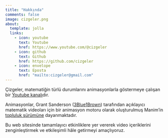 ```yaml
---
title: "Hakkında"
comments: false
image: cizgeler.png
about:
  template: jolla
  links:
    - icon: youtube
      text: Youtube
      href: https://www.youtube.com/@cizgeler
    - icon: github
      text: Github
      href: https://github.com/cizgeler
    - icon: envelope
      text: Eposta
      href: "mailto:cizgeler@gmail.com"
---
```


Çizgeler, matematiğin türlü durumlarını animasyonlarla göstermeye çalışan  bir [Youtube  kanalı](https://www.youtube.com/@cizgeler)dır. 

Animasyonlar, Grant Sanderson ([3Blue1Brown](https://www.3blue1brown.com/)) tarafından açıklayıcı matematik videoları için bir animasyon motoru olarak  oluşturulmuş Manim'in [topluluk sürümüne](https://www.manim.community/) dayanmaktadır.


 Bu web sitesinde tamamlayıcı etkinliklere yer vererek video içeriklerini zenginleştirmek ve  etkileşimli hâle getirmeyi amaçlıyoruz. 


  




